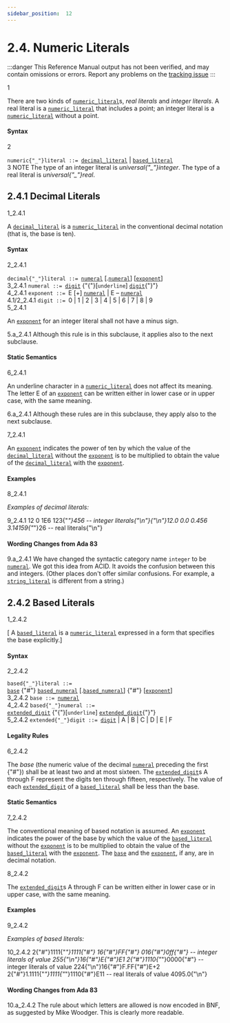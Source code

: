 ```yaml
---
sidebar_position:  12
---
```


# 2.4. Numeric Literals

:::danger
This Reference Manual output has not been verified,
and may contain omissions or errors.
Report any problems on the [tracking issue](https://github.com/ada-lang-io/ada-lang-io/issues/20)
:::


<MarginText>1</MarginText>
<p>There are two kinds of <code><a href="/docs/arm/AA-2/AA-2.4#S0006">numeric_literal</a></code>s, <i>real literals</i> and <i>integer literals</i>. A real literal is a <code><a href="/docs/arm/AA-2/AA-2.4#S0006">numeric_literal</a></code> that includes a point; an integer literal is a <code><a href="/docs/arm/AA-2/AA-2.4#S0006">numeric_literal</a></code> without a point. <br /></p>


#### Syntax

<MarginText>2</MarginText>

<CodeBlock>
<code>numeric{"_"}literal</code><a id="S0006"></a><code> ::= </code><code><a href="/docs/arm/AA-2/AA-2.4#S0007">decimal_literal</a></code> | <code><a href="/docs/arm/AA-2/AA-2.4#S0011">based_literal</a></code><br />

</CodeBlock>
<AnnotatedOnly>
<MarginText>3</MarginText>
<Admonition type="aarm" aarm="note">
NOTE   The type of an integer literal is <i>universal{"_"}integer</i>. The type of a real literal is <i>universal{"_"}real</i>. <br />
</Admonition>
</AnnotatedOnly>

<a id="Subclause_2.4.1"></a>

## 2.4.1  Decimal Literals

<MarginText>1_2.4.1</MarginText>
<p>A <code><a href="/docs/arm/AA-2/AA-2.4#S0007">decimal_literal</a></code> is a <code><a href="/docs/arm/AA-2/AA-2.4#S0006">numeric_literal</a></code> in the conventional decimal notation (that is, the base is ten). <br /></p>


#### Syntax

<MarginText>2_2.4.1</MarginText>

<CodeBlock>
<code>decimal{"_"}literal</code><a id="S0007"></a><code> ::= </code><code><a href="/docs/arm/AA-2/AA-2.4#S0008">numeral</a></code> [.<code><a href="/docs/arm/AA-2/AA-2.4#S0008">numeral</a></code>] [<code><a href="/docs/arm/AA-2/AA-2.4#S0009">exponent</a></code>]<br />

</CodeBlock>
<MarginText>3_2.4.1</MarginText>

<CodeBlock>
<code>numeral</code><a id="S0008"></a><code> ::= </code><code><a href="/docs/arm/AA-2/AA-2.4#S0010">digit</a></code> {"{"}[<code>underline</code>] <code><a href="/docs/arm/AA-2/AA-2.4#S0010">digit</a></code>{"}"}<br />

</CodeBlock>
<MarginText>4_2.4.1</MarginText>

<CodeBlock>
<code>exponent</code><a id="S0009"></a><code> ::= </code>E [+] <code><a href="/docs/arm/AA-2/AA-2.4#S0008">numeral</a></code> | E &ndash; <code><a href="/docs/arm/AA-2/AA-2.4#S0008">numeral</a></code><br />

</CodeBlock>
<MarginText>4.1/2_2.4.1</MarginText>
<MarginInfo items={["AI95-00285-01"]} />

<CodeBlock>
<code>digit</code><a id="S0010"></a><code> ::= </code>0 | 1 | 2 | 3 | 4 | 5 | 6 | 7 | 8 | 9<br />

</CodeBlock>
<MarginText>5_2.4.1</MarginText>
<p class="Indented2">An <code><a href="/docs/arm/AA-2/AA-2.4#S0009">exponent</a></code> for an integer literal shall not have a minus sign. <br /></p>

<AnnotatedOnly>
<MarginText>5.a_2.4.1</MarginText>
<Admonition type="aarm" aarm="ramification">
<b></b>Although this rule is in this subclause, it applies also to the next subclause. <br />
</Admonition>
</AnnotatedOnly>


#### Static Semantics

<MarginText>6_2.4.1</MarginText>
<p>An underline character in a <code><a href="/docs/arm/AA-2/AA-2.4#S0006">numeric_literal</a></code> does not affect its meaning. The letter E of an <code><a href="/docs/arm/AA-2/AA-2.4#S0009">exponent</a></code> can be written either in lower case or in upper case, with the same meaning. <br /></p>

<AnnotatedOnly>
<MarginText>6.a_2.4.1</MarginText>
<Admonition type="aarm" aarm="ramification">
<b></b>Although these rules are in this subclause, they apply also to the next subclause. <br />
</Admonition>
</AnnotatedOnly>

<MarginText>7_2.4.1</MarginText>
<p>An <code><a href="/docs/arm/AA-2/AA-2.4#S0009">exponent</a></code> indicates the power of ten by which the value of the <code><a href="/docs/arm/AA-2/AA-2.4#S0007">decimal_literal</a></code> without the <code><a href="/docs/arm/AA-2/AA-2.4#S0009">exponent</a></code> is to be multiplied to obtain the value of the <code><a href="/docs/arm/AA-2/AA-2.4#S0007">decimal_literal</a></code> with the <code><a href="/docs/arm/AA-2/AA-2.4#S0009">exponent</a></code>. <br /></p>


#### Examples

<MarginText>8_2.4.1</MarginText>
<p><i>Examples of decimal literals:</i> <br /></p>

<MarginText>9_2.4.1</MarginText>
<CodeBlock language="ada">
12        0      1E6    123{"_"}456    --  integer literals{"\n"}{"\n"}12.0      0.0    0.456  3.14159{"_"}26 --  real literals{"\n"}

</CodeBlock>
<AnnotatedOnly>

#### Wording Changes from Ada 83

</AnnotatedOnly>
<AnnotatedOnly>
<MarginText>9.a_2.4.1</MarginText>
<Admonition type="aarm" aarm="note">
We have changed the syntactic category name <code>integer</code> to be <code><a href="/docs/arm/AA-2/AA-2.4#S0008">numeral</a></code>. We got this idea from ACID. It avoids the confusion between this and integers. (Other places don't offer similar confusions. For example, a <code><a href="/docs/arm/AA-2/AA-2.6#S0016">string_literal</a></code> is different from a string.) <br />
</Admonition>
</AnnotatedOnly>

<a id="Subclause_2.4.2"></a>

## 2.4.2  Based Literals

<MarginText>1_2.4.2</MarginText>
<p>[ A <code><a href="/docs/arm/AA-2/AA-2.4#S0011">based_literal</a></code> is a <code><a href="/docs/arm/AA-2/AA-2.4#S0006">numeric_literal</a></code> expressed in a form that specifies the base explicitly.] <br /></p>


#### Syntax

<MarginText>2_2.4.2</MarginText>

<CodeBlock>
<code>based{"_"}literal</code><a id="S0011"></a><code> ::= </code><br />   <code><a href="/docs/arm/AA-2/AA-2.4#S0012">base</a></code> {"#"} <code><a href="/docs/arm/AA-2/AA-2.4#S0013">based_numeral</a></code> [.<code><a href="/docs/arm/AA-2/AA-2.4#S0013">based_numeral</a></code>] {"#"} [<code><a href="/docs/arm/AA-2/AA-2.4#S0009">exponent</a></code>]<br />

</CodeBlock>
<MarginText>3_2.4.2</MarginText>

<CodeBlock>
<code>base</code><a id="S0012"></a><code> ::= </code><code><a href="/docs/arm/AA-2/AA-2.4#S0008">numeral</a></code><br />

</CodeBlock>
<MarginText>4_2.4.2</MarginText>

<CodeBlock>
<code>based{"_"}numeral</code><a id="S0013"></a><code> ::= </code><br />   <code><a href="/docs/arm/AA-2/AA-2.4#S0014">extended_digit</a></code> {"{"}[<code>underline</code>] <code><a href="/docs/arm/AA-2/AA-2.4#S0014">extended_digit</a></code>{"}"}<br />

</CodeBlock>
<MarginText>5_2.4.2</MarginText>

<CodeBlock>
<code>extended{"_"}digit</code><a id="S0014"></a><code> ::= </code><code><a href="/docs/arm/AA-2/AA-2.4#S0010">digit</a></code> | A | B | C | D | E | F<br />

</CodeBlock>

#### Legality Rules

<MarginText>6_2.4.2</MarginText>
<p>The <i>base</i> (the numeric value of the decimal <code><a href="/docs/arm/AA-2/AA-2.4#S0008">numeral</a></code> preceding the first {"#"}) shall be at least two and at most sixteen. The <code><a href="/docs/arm/AA-2/AA-2.4#S0014">extended_digit</a></code>s A through F represent the digits ten through fifteen, respectively. The value of each <code><a href="/docs/arm/AA-2/AA-2.4#S0014">extended_digit</a></code> of a <code><a href="/docs/arm/AA-2/AA-2.4#S0011">based_literal</a></code> shall be less than the base. <br /></p>


#### Static Semantics

<MarginText>7_2.4.2</MarginText>
<p>The conventional meaning of based notation is assumed. An <code><a href="/docs/arm/AA-2/AA-2.4#S0009">exponent</a></code> indicates the power of the base by which the value of the <code><a href="/docs/arm/AA-2/AA-2.4#S0011">based_literal</a></code> without the <code><a href="/docs/arm/AA-2/AA-2.4#S0009">exponent</a></code> is to be multiplied to obtain the value of the <code><a href="/docs/arm/AA-2/AA-2.4#S0011">based_literal</a></code> with the <code><a href="/docs/arm/AA-2/AA-2.4#S0009">exponent</a></code>. The <code><a href="/docs/arm/AA-2/AA-2.4#S0012">base</a></code> and the <code><a href="/docs/arm/AA-2/AA-2.4#S0009">exponent</a></code>, if any, are in decimal notation.<br /></p>

<MarginText>8_2.4.2</MarginText>
<p>The <code><a href="/docs/arm/AA-2/AA-2.4#S0014">extended_digit</a></code>s A through F can be written either in lower case or in upper case, with the same meaning. <br /></p>


#### Examples

<MarginText>9_2.4.2</MarginText>
<p><i>Examples of based literals:</i> <br /></p>

<MarginText>10_2.4.2</MarginText>
<CodeBlock language="ada">
2{"#"}1111{"_"}1111{"#"}  16{"#"}FF{"#"}      016{"#"}0ff{"#"}  -- integer literals of value 255{"\n"}16{"#"}E{"#"}E1      2{"#"}1110{"_"}0000{"#"}           -- integer literals of value 224{"\n"}16{"#"}F.FF{"#"}E+2  2{"#"}1.1111{"_"}1111{"_"}1110{"#"}E11 -- real literals of value 4095.0{"\n"}

</CodeBlock>
<AnnotatedOnly>

#### Wording Changes from Ada 83

</AnnotatedOnly>
<AnnotatedOnly>
<MarginText>10.a_2.4.2</MarginText>
<Admonition type="aarm" aarm="note">
The rule about which letters are allowed is now encoded in BNF, as suggested by Mike Woodger. This is clearly more readable. <br />
</Admonition>
</AnnotatedOnly>

